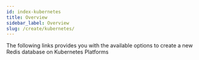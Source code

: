 ```yaml
---
id: index-kubernetes
title: Overview
sidebar_label: Overview
slug: /create/kubernetes/
---
```





The following links provides you with the available options to create a new Redis database on Kubernetes Platforms 


<div class="row">

 <div class="col">
     <RedisCard 
        title="Redis on Kubernetes" 
        description="Create Redis database on Google Kubernetes Engine" 
        page="/create/kubernetes/kubernetes-gke"
        />
 </div>
 <div class="col">
     <RedisCard
        title="What is a Kubernetes Operator"
        description="Learn about Kubernetes Operator and its benefit in Application Management"
        page="/create/kubernetes/kubernetes-operator"
        />
 </div>

</div>
